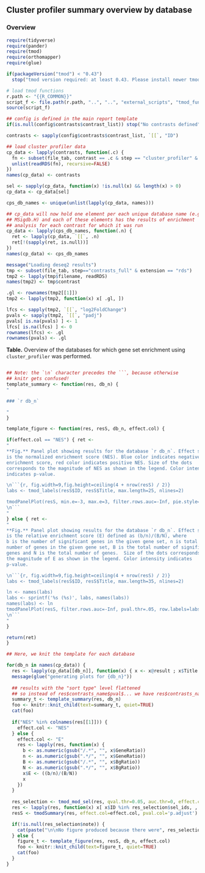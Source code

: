 <!--  common abbreviations: 
This is the snippet for summary of cluster profiler results
January Weiner

    cps, cluster profiler summary
    cp, cluster profiler 
-->


## Cluster profiler summary overview by database


### Overview




```r
require(tidyverse)
require(pander)
require(tmod)
require(orthomapper)
require(glue)

if(packageVersion("tmod") < "0.43") 
  stop("tmod version required: at least 0.43. Please install newer tmod from https://github.com/january3/tmod")

# load tmod functions
r.path <- "{{R_COMMON}}"
script_f <- file.path(r.path, "..", "..", "external_scripts", "tmod_functions.R")
source(script_f)

## config is defined in the main report template
if(is.null(config$contrasts$contrast_list)) stop("No contrasts defined")

contrasts <- sapply(config$contrasts$contrast_list, `[[`, "ID")
```


```r
## load cluster profiler data
cp_data <- lapply(contrasts, function(.c) {
  fn <- subset(file_tab, contrast == .c & step == "cluster_profiler" & extension == "rds")$filename
  unlist(readRDS(fn), recursive=FALSE)
})
names(cp_data) <- contrasts

sel <- sapply(cp_data, function(x) !is.null(x) && length(x) > 0)
cp_data <- cp_data[sel]

cps_db_names <- unique(unlist(lapply(cp_data, names)))

## cp_data will now hold one element per each unique database name (e.g.
## MSigdb.H) and each of these elements has the results of enrichment
## analysis for each contrast for which it was run
cp_data <- lapply(cps_db_names, function(.n) {
  ret <- lapply(cp_data, `[[`, .n)
  ret[!(sapply(ret, is.null))]
})
names(cp_data) <- cps_db_names
```




```r
message("Loading deseq2 results")
tmp <- subset(file_tab, step=="contrasts_full" & extension == "rds")
tmp2 <- lapply(tmp$filename, readRDS)
names(tmp2) <- tmp$contrast

.gl <- rownames(tmp2[[1]])
tmp2 <- lapply(tmp2, function(x) x[ .gl, ])

lfcs <- sapply(tmp2, `[[`, "log2FoldChange")
pvals <- sapply(tmp2, `[[`, "padj")
pvals[ is.na(pvals) ] <- 1
lfcs[ is.na(lfcs) ] <- 0
rownames(lfcs) <- .gl
rownames(pvals) <- .gl
```

**Table.** Overview of the databases for which gene set enrichment using
`cluster_profiler` was performed.

```r

```


```r
## Note: the `\n` character precedes the ```, because otherwise 
## knitr gets confused!
template_summary <- function(res, db_n) {
"

### `r db_n`

"
}

template_figure <- function(res, resS, db_n, effect.col) {

if(effect.col == "NES") { ret <-
"
**Fig.** Panel plot showing results for the database `r db_n`. Effect size
is the normalized enrichment score (NES). Blue color indicates negative
enrichment score, red color indicates positive NES. Size of the dots
corresponds to the magnitude of NES as shown in the legend. Color intensity
indicates p-value.

\n```{r, fig.width=9,fig.height=ceiling(4 + nrow(resS) / 2)}
labs <- tmod_labels(resS$ID, resS$Title, max.length=25, nlines=2)

tmodPanelPlot(resS, min.e=-3, max.e=3, filter.rows.auc=-Inf, pie.style='dotsymm', pval.thr=.05, row.labels=labs)
\n```
"
} else { ret <-
"
**Fig.** Panel plot showing results for the database `r db_n`. Effect size
is the relative enrichment score (E) defined as (b/n)/(B/N), where 
b is the number of significant genes in the given gene set, n is total
number of genes in the given gene set, B is the total number of significant
genes and N is the total number of genes.  Size of the dots corresponds to
the magnitude of E as shown in the legend. Color intensity indicates
p-value.

\n```{r, fig.width=9,fig.height=ceiling(4 + nrow(resS) / 2)}
labs <- tmod_labels(resS$ID, resS$Title, max.length=35, nlines=2)

ln <- names(labs)
labs <- sprintf('%s (%s)', labs, names(labs))
names(labs) <- ln
tmodPanelPlot(resS, filter.rows.auc=-Inf, pval.thr=.05, row.labels=labs, max.e=NULL, min.e=1)
\n```
"
}

return(ret)
}

```

```r
## Here, we knit the template for each database

for(db_n in names(cp_data)) {
  res <- lapply(cp_data[[db_n]], function(x) { x <- x@result ; x$Title <- x$Description ; x })
  message(glue("generating plots for {db_n}"))
 
  ## results with the "sort type" level flattened
  ## so instead of res$contrasts_name$pval$... we have res$contrasts_name.pval$...
  summary_t <- template_summary(res, db_n)
  foo <- knitr::knit_child(text=summary_t, quiet=TRUE)
  cat(foo)
 
  if("NES" %in% colnames(res[[1]])) {
    effect.col <- "NES"
  } else {
    effect.col <- "E"
    res <- lapply(res, function(x) {
      b <- as.numeric(gsub("/.*", "", x$GeneRatio))
      n <- as.numeric(gsub(".*/", "", x$GeneRatio))
      B <- as.numeric(gsub("/.*", "", x$BgRatio))
      N <- as.numeric(gsub(".*/", "", x$BgRatio))
      x$E <- ((b/n)/(B/N))
      x
    })
  }
    
  res_selection <- tmod_mod_sel(res, qval.thr=0.05, auc.thr=0, effect.col=effect.col, pval.col='p.adjust')
  res <- lapply(res, function(x) x[ x$ID %in% res_selection$sel_ids, , drop=FALSE ])
  resS <- tmodSummary(res, effect.col=effect.col, pval.col='p.adjust')

  if(!is.null(res_selection$note)) {
    cat(paste("\n\nNo figure produced because there were", res_selection$note, "enrichment results.\n\n"))
  } else {
    figure_t <- template_figure(res, resS, db_n, effect.col)
    foo <- knitr::knit_child(text=figure_t, quiet=TRUE)
    cat(foo)
  }
}
```






